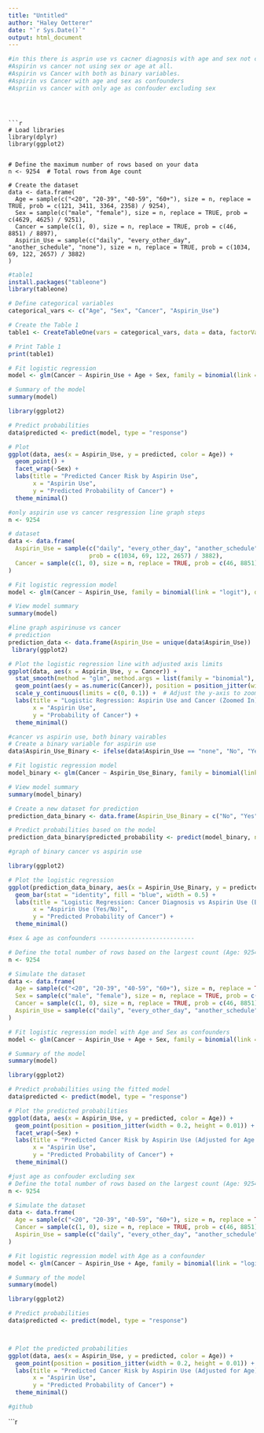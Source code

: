 ```yaml
---
title: "Untitled"
author: "Haley Oetterer"
date: "`r Sys.Date()`"
output: html_document
---
```


```r
#in this there is asprin use vs cacner diagnosis with age and sex not confounded for. 
#Aspirin vs cancer not using sex or age at all. 
#Aspirin vs Cancer with both as binary variables. 
#Aspirin vs Cancer with age and sex as confounders 
#Aspriin vs cancer with only age as confouder excluding sex
```

```



```r
# Load libraries
library(dplyr)
library(ggplot2)


# Define the maximum number of rows based on your data
n <- 9254  # Total rows from Age count

# Create the dataset
data <- data.frame(
  Age = sample(c("<20", "20-39", "40-59", "60+"), size = n, replace = TRUE, prob = c(121, 3411, 3364, 2358) / 9254),
  Sex = sample(c("male", "female"), size = n, replace = TRUE, prob = c(4629, 4625) / 9251),
  Cancer = sample(c(1, 0), size = n, replace = TRUE, prob = c(46, 8851) / 8897),
  Aspirin_Use = sample(c("daily", "every_other_day", "another_schedule", "none"), size = n, replace = TRUE, prob = c(1034, 69, 122, 2657) / 3882)
)

```



```r
#table1 
install.packages("tableone")
library(tableone)

# Define categorical variables
categorical_vars <- c("Age", "Sex", "Cancer", "Aspirin_Use")

# Create the Table 1
table1 <- CreateTableOne(vars = categorical_vars, data = data, factorVars = categorical_vars)

# Print Table 1
print(table1)


```




```r
# Fit logistic regression
model <- glm(Cancer ~ Aspirin_Use + Age + Sex, family = binomial(link = "logit"), data = data)

# Summary of the model
summary(model)

```


```r
library(ggplot2)

# Predict probabilities
data$predicted <- predict(model, type = "response")

# Plot
ggplot(data, aes(x = Aspirin_Use, y = predicted, color = Age)) +
  geom_point() +
  facet_wrap(~Sex) +
  labs(title = "Predicted Cancer Risk by Aspirin Use",
       x = "Aspirin Use",
       y = "Predicted Probability of Cancer") +
  theme_minimal()
```


```r
#only aspirin use vs cancer resgression line graph steps 
n <- 9254

# dataset
data <- data.frame(
  Aspirin_Use = sample(c("daily", "every_other_day", "another_schedule", "none"), size = n, replace = TRUE, 
                       prob = c(1034, 69, 122, 2657) / 3882),
  Cancer = sample(c(1, 0), size = n, replace = TRUE, prob = c(46, 8851) / 8897)
)

# Fit logistic regression model
model <- glm(Cancer ~ Aspirin_Use, family = binomial(link = "logit"), data = data)

# View model summary
summary(model)

```


```r
#line graph aspirinuse vs cancer
# prediction
prediction_data <- data.frame(Aspirin_Use = unique(data$Aspirin_Use))
 library(ggplot2)

# Plot the logistic regression line with adjusted axis limits
ggplot(data, aes(x = Aspirin_Use, y = Cancer)) +
  stat_smooth(method = "glm", method.args = list(family = "binomial"), color = "blue", se = FALSE) +
  geom_point(aes(y = as.numeric(Cancer)), position = position_jitter(width = 0.2, height = 0.02), alpha = 0.4) +
  scale_y_continuous(limits = c(0, 0.1)) +  # Adjust the y-axis to zoom in
  labs(title = "Logistic Regression: Aspirin Use and Cancer (Zoomed In)",
       x = "Aspirin Use",
       y = "Probability of Cancer") +
  theme_minimal()

```


```r
#cancer vs aspirin use, both binary vairables
# Create a binary variable for aspirin use
data$Aspirin_Use_Binary <- ifelse(data$Aspirin_Use == "none", "No", "Yes")

# Fit logistic regression model
model_binary <- glm(Cancer ~ Aspirin_Use_Binary, family = binomial(link = "logit"), data = data)

# View model summary
summary(model_binary)

# Create a new dataset for prediction
prediction_data_binary <- data.frame(Aspirin_Use_Binary = c("No", "Yes"))

# Predict probabilities based on the model
prediction_data_binary$predicted_probability <- predict(model_binary, newdata = prediction_data_binary, type = "response")


```

```r
#graph of binary cancer vs aspirin use 

library(ggplot2)

# Plot the logistic regression
ggplot(prediction_data_binary, aes(x = Aspirin_Use_Binary, y = predicted_probability)) +
  geom_bar(stat = "identity", fill = "blue", width = 0.5) +
  labs(title = "Logistic Regression: Cancer Diagnosis vs Aspirin Use (Binary)",
       x = "Aspirin Use (Yes/No)",
       y = "Predicted Probability of Cancer") +
  theme_minimal()

```


```r
#sex & age as confounders ---------------------------

# Define the total number of rows based on the largest count (Age: 9254)
n <- 9254

# Simulate the dataset
data <- data.frame(
  Age = sample(c("<20", "20-39", "40-59", "60+"), size = n, replace = TRUE, prob = c(121, 3411, 3364, 2358) / 9254),
  Sex = sample(c("male", "female"), size = n, replace = TRUE, prob = c(4629, 4625) / 9251),
  Cancer = sample(c(1, 0), size = n, replace = TRUE, prob = c(46, 8851) / 8897),
  Aspirin_Use = sample(c("daily", "every_other_day", "another_schedule", "none"), size = n, replace = TRUE, prob = c(1034, 69, 122, 2657) / 3882)
)


```


```r
# Fit logistic regression model with Age and Sex as confounders
model <- glm(Cancer ~ Aspirin_Use + Age + Sex, family = binomial(link = "logit"), data = data)

# Summary of the model
summary(model)

```


```r
library(ggplot2)

# Predict probabilities using the fitted model
data$predicted <- predict(model, type = "response")

# Plot the predicted probabilities
ggplot(data, aes(x = Aspirin_Use, y = predicted, color = Age)) +
  geom_point(position = position_jitter(width = 0.2, height = 0.01)) +
  facet_wrap(~Sex) +
  labs(title = "Predicted Cancer Risk by Aspirin Use (Adjusted for Age and Sex)",
       x = "Aspirin Use",
       y = "Predicted Probability of Cancer") +
  theme_minimal()

```

```r
#just age as confouder excluding sex
# Define the total number of rows based on the largest count (Age: 9254)
n <- 9254

# Simulate the dataset
data <- data.frame(
  Age = sample(c("<20", "20-39", "40-59", "60+"), size = n, replace = TRUE, prob = c(121, 3411, 3364, 2358) / 9254),
  Cancer = sample(c(1, 0), size = n, replace = TRUE, prob = c(46, 8851) / 8897),
  Aspirin_Use = sample(c("daily", "every_other_day", "another_schedule", "none"), size = n, replace = TRUE, prob = c(1034, 69, 122, 2657) / 3882)
)

```


```r
# Fit logistic regression model with Age as a confounder
model <- glm(Cancer ~ Aspirin_Use + Age, family = binomial(link = "logit"), data = data)

# Summary of the model
summary(model)

```

```r
library(ggplot2)

# Predict probabilities
data$predicted <- predict(model, type = "response")



# Plot the predicted probabilities
ggplot(data, aes(x = Aspirin_Use, y = predicted, color = Age)) +
  geom_point(position = position_jitter(width = 0.2, height = 0.01)) +
  labs(title = "Predicted Cancer Risk by Aspirin Use (Adjusted for Age)",
       x = "Aspirin Use",
       y = "Predicted Probability of Cancer") +
  theme_minimal()

```


```r
#github

```









```r
